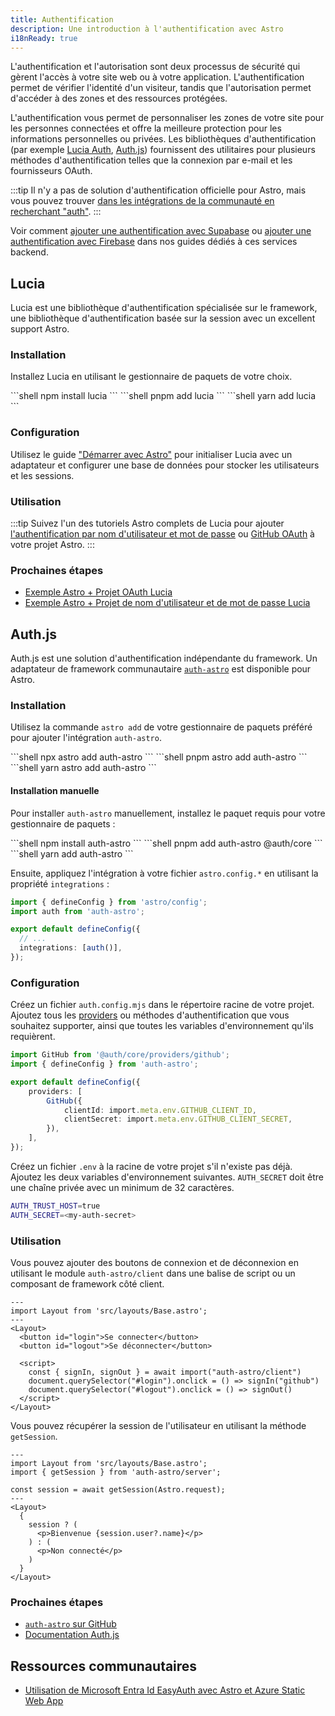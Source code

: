```yaml
---
title: Authentification
description: Une introduction à l'authentification avec Astro
i18nReady: true
---
```



L'authentification et l'autorisation sont deux processus de sécurité qui gèrent l'accès à votre site web ou à votre application. L'authentification permet de vérifier l'identité d'un visiteur, tandis que l'autorisation permet d'accéder à des zones et des ressources protégées.

L'authentification vous permet de personnaliser les zones de votre site pour les personnes connectées et offre la meilleure protection pour les informations personnelles ou privées. Les bibliothèques d'authentification (par exemple [Lucia Auth](https://lucia-auth.com/), [Auth.js](https://authjs.dev/)) fournissent des utilitaires pour plusieurs méthodes d'authentification telles que la connexion par e-mail et les fournisseurs OAuth.

:::tip
Il n'y a pas de solution d'authentification officielle pour Astro, mais vous pouvez trouver [dans les intégrations de la communauté en recherchant "auth"](https://astro.build/integrations/?search=auth).
:::

<ReadMore>Voir comment [ajouter une authentification avec Supabase](/fr/guides/backend/supabase/#ajouter-les-informations-didentification-de-supabase) ou [ajouter une authentification avec Firebase](/fr/guides/backend/google-firebase/#ajouter-lauthentification-avec-firebase) dans nos guides dédiés à ces services backend.</ReadMore>

## Lucia

Lucia est une bibliothèque d'authentification spécialisée sur le framework, une bibliothèque d'authentification basée sur la session avec un excellent support Astro.

### Installation

Installez Lucia en utilisant le gestionnaire de paquets de votre choix.

<PackageManagerTabs>
  <Fragment slot="npm">
    ```shell
    npm install lucia
    ```
  </Fragment>
  <Fragment slot="pnpm">
    ```shell
    pnpm add lucia
    ```
  </Fragment>
  <Fragment slot="yarn">
    ```shell
    yarn add lucia
    ```
  </Fragment>
</PackageManagerTabs>

### Configuration

Utilisez le guide ["Démarrer avec Astro"](https://lucia-auth.com/getting-started/astro) pour initialiser Lucia avec un adaptateur et configurer une base de données pour stocker les utilisateurs et les sessions.

### Utilisation

:::tip
Suivez l'un des tutoriels Astro complets de Lucia pour ajouter [l'authentification par nom d'utilisateur et mot de passe](https://lucia-auth.com/tutorials/username-and-password/astro) ou [GitHub OAuth](https://lucia-auth.com/tutorials/username-and-password/astro) à votre projet Astro.
:::

### Prochaines étapes

- [Exemple Astro + Projet OAuth Lucia](https://github.com/lucia-auth/examples/tree/main/astro/github-oauth)
- [Exemple Astro + Projet de nom d'utilisateur et de mot de passe Lucia](https://github.com/lucia-auth/examples/tree/main/astro/username-and-password)

## Auth.js

Auth.js est une solution d'authentification indépendante du framework. Un adaptateur de framework communautaire [`auth-astro`](https://www.npmjs.com/package/auth-astro) est disponible pour Astro.

### Installation

Utilisez la commande `astro add` de votre gestionnaire de paquets préféré pour ajouter l'intégration `auth-astro`.

<PackageManagerTabs>
  <Fragment slot="npm">
    ```shell
    npx astro add auth-astro
    ```
  </Fragment>
  <Fragment slot="pnpm">
    ```shell
    pnpm astro add auth-astro
    ```
  </Fragment>
  <Fragment slot="yarn">
    ```shell
    yarn astro add auth-astro
    ```
  </Fragment>
</PackageManagerTabs>

#### Installation manuelle

Pour installer `auth-astro` manuellement, installez le paquet requis pour votre gestionnaire de paquets :

<PackageManagerTabs>
  <Fragment slot="npm">
    ```shell
    npm install auth-astro
    ```
  </Fragment>
  <Fragment slot="pnpm">
    ```shell
    pnpm add auth-astro @auth/core
    ```
  </Fragment>
  <Fragment slot="yarn">
    ```shell
    yarn add auth-astro
    ```
  </Fragment>
</PackageManagerTabs>

Ensuite, appliquez l'intégration à votre fichier `astro.config.*` en utilisant la propriété `integrations` :

```ts title="astro.config.mjs" ins={2,6}
import { defineConfig } from 'astro/config';
import auth from 'auth-astro';

export default defineConfig({
  // ...
  integrations: [auth()],
});
```

### Configuration

Créez un fichier `auth.config.mjs` dans le répertoire racine de votre projet. Ajoutez tous les [providers](https://authjs.dev/getting-started/providers) ou méthodes d'authentification que vous souhaitez supporter, ainsi que toutes les variables d'environnement qu'ils requièrent.

```ts title="auth.config.mjs"
import GitHub from '@auth/core/providers/github';
import { defineConfig } from 'auth-astro';

export default defineConfig({
	providers: [
		GitHub({
			clientId: import.meta.env.GITHUB_CLIENT_ID,
			clientSecret: import.meta.env.GITHUB_CLIENT_SECRET,
		}),
	],
});
```

Créez un fichier `.env` à la racine de votre projet s'il n'existe pas déjà. Ajoutez les deux variables d'environnement suivantes. `AUTH_SECRET` doit être une chaîne privée avec un minimum de 32 caractères.

```sh title=".env"
AUTH_TRUST_HOST=true
AUTH_SECRET=<my-auth-secret>
```

### Utilisation

Vous pouvez ajouter des boutons de connexion et de déconnexion en utilisant le module `auth-astro/client` dans une balise de script ou un composant de framework côté client.

```astro title="src/pages/index.astro" {9}
---
import Layout from 'src/layouts/Base.astro';
---
<Layout>
  <button id="login">Se connecter</button>
  <button id="logout">Se déconnecter</button>

  <script>
    const { signIn, signOut } = await import("auth-astro/client")
    document.querySelector("#login").onclick = () => signIn("github")
    document.querySelector("#logout").onclick = () => signOut()
  </script>
</Layout>
```

Vous pouvez récupérer la session de l'utilisateur en utilisant la méthode `getSession`.

```astro title="src/pages/index.astro" {3,5}
---
import Layout from 'src/layouts/Base.astro';
import { getSession } from 'auth-astro/server';

const session = await getSession(Astro.request);
---
<Layout>
  {
    session ? (
      <p>Bienvenue {session.user?.name}</p>
    ) : (
      <p>Non connecté</p>
    )
  }
</Layout>
```

### Prochaines étapes

- [`auth-astro` sur GitHub](https://github.com/nowaythatworked/auth-astro?tab=readme-ov-file#auth-astro)
- [Documentation Auth.js](https://authjs.dev/)

## Ressources communautaires

- [Utilisation de Microsoft Entra Id EasyAuth avec Astro et Azure Static Web App](https://agramont.net/blog/entra-id-easyauth-with-astro/)